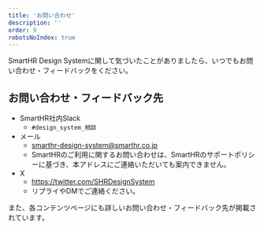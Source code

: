 ```yaml
---
title: 'お問い合わせ'
description: ''
order: 9
robotsNoIndex: true
---
```



SmartHR Design Systemに関して気づいたことがありましたら、いつでもお問い合わせ・フィードバックをください。



## お問い合わせ・フィードバック先
- SmartHR社内Slack
    -  `#design_system_相談`
- メール
    - smarthr-design-system@smarthr.co.jp
    - SmartHRのご利用に関するお問い合わせは、<CustomLink href="https://support.smarthr.jp/ja/help/articles/360044805593/" target="_blank">SmartHRのサポートポリシー</CustomLink>に基づき、本アドレスにご連絡いただいても案内できません。
- X
    - https://twitter.com/SHRDesignSystem
    - リプライやDMでご連絡ください。

また、各コンテンツページにも詳しいお問い合わせ・フィードバック先が掲載されています。

